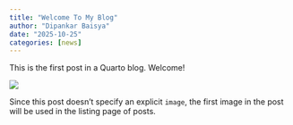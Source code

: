 ```yaml
---
title: "Welcome To My Blog"
author: "Dipankar Baisya"
date: "2025-10-25"
categories: [news]
---
```


This is the first post in a Quarto blog. Welcome!

![](thumbnail.jpg)

Since this post doesn't specify an explicit `image`, the first image in the post will be used in the listing page of posts.
